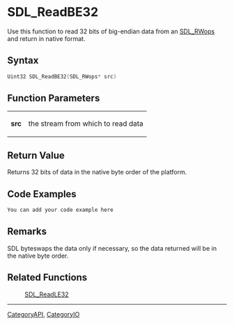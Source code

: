
= SDL_ReadBE32 =
Use this function to read 32 bits of big-endian data from an [[SDL_RWops]] and return in native format.


== Syntax ==
<syntaxhighlight lang='c++'>
Uint32 SDL_ReadBE32(SDL_RWops* src)
</syntaxhighlight>

== Function Parameters ==
{|
|'''src'''
|the stream from which to read data
|}

== Return Value ==
Returns 32 bits of data in the native byte order of the platform.

== Code Examples ==
<syntaxhighlight lang='c++'>
You can add your code example here
</syntaxhighlight>

== Remarks ==
SDL byteswaps the data only if necessary, so the data returned will be in the native byte order.

== Related Functions ==
:[[SDL_ReadLE32]]

----
[[CategoryAPI]], [[CategoryIO]]
